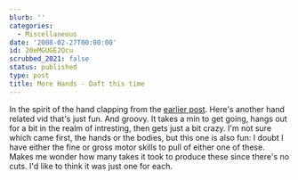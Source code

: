 ```yaml
---
blurb: ''
categories:
  - Miscellaneous
date: '2008-02-27T00:00:00'
id: 20eMGUGE2Qcu
scrubbed_2021: false
status: published
type: post
title: More Hands - Daft this time
---
```


In the spirit of the hand clapping from the
[earlier post](http://www.alanwsmith.com/blog/2008/02/11/excellence-in-almost-anything-tends-to-amaze/).
Here's another hand related vid that's just fun. And groovy.
It takes a min to get going, hangs out for a bit in the realm of
intresting, then gets just a bit crazy. I'm not sure which came
first, the hands or the bodies, but this one is also fun:
I doubt I have either the fine or gross motor skills to pull of
either one of these. Makes me wonder how many takes it took to
produce these since there's no cuts. I'd like to think it was just
one for each.
